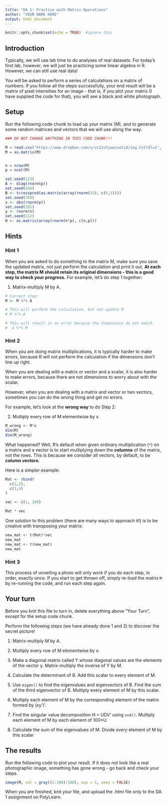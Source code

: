 ---
title: "DA 1: Practice with Matrix Operations"
author: "YOUR NAME HERE"
output: html_document
---

```{r setup, include=FALSE}
knitr::opts_chunk$set(echo = TRUE)  #ignore this
```

## Introduction

Typically, we will use lab time to do analyses of real datasets.  For today's first lab, however, we will just be practicing some linear algebra in R.  However, we can still use real data!

You will be asked to perform a series of calculations on a matrix of numbers.  If you follow all the steps successfully, your end result will be a matrix of pixel intensities for an image - that is, if you plot your matrix (I have supplied the code for that), you will see a black and white photograph.

## Setup 

Run the following code chunk to load up your matrix (M), and to generate some random matrices and vectors that we will use along the way.

```{r}
### DO NOT CHANGE ANYTHING IN THIS CODE CHUNK!!!

M = read.csv("https://www.dropbox.com/s/vc2zv5jwwzsetid/img.txt?dl=1", header = FALSE)
M = as.matrix(M)


n = nrow(M)
p = ncol(M)

set.seed(123)
A <- diag(rnorm(p))
set.seed(456)
B <- tcrossprod(as.matrix(array(rnorm(25), c(5,5))))
set.seed(789)
x <- abs(rnorm(p))
set.seed(101)
y <- rnorm(n)
set.seed(112)
H <- as.matrix(array(rnorm(n*p), c(n,p)))

```

## Hints

### Hint 1

When you are asked to do something to the matrix M, make sure you save the updated matrix, not just perform the calculation and print it out. **At each step, the matrix M should retain its original dimensions - this is a good way to check your progress.**  For example, let's do step 1 together:

1. Matrix-multiply M by A.

```{r, eval = FALSE}
# Correct step:
M <- M %*% A

# This will perform the calculation, but not update M
# M %*% A

# This will result in an error because the dimensions do not match
#  A %*% M
```

### Hint 2

When you are doing matrix multiplications, it is typically harder to make errors, because R will not perform the calculation if the dimensions don't line up right.

When you are dealing with a matrix or vector and a scalar, it is also harder to make errors, because there are not dimensions to worry about with the scalar.

However, when you are dealing with a matrix and vector or two vectors, sometimes you can do the wrong thing and get no errors.

For example, let's look at the **wrong way** to do Step 2:


2. Multiply every row of M elementwise by x. 

```{r}
M_wrong <- M*x
dim(M)
dim(M_wrong)
```

What happened?  Well, R's default when given ordinary multiplication (`*`) on a matrix and a vector is to start multiplying down the **columns** of the matrix, not the rows.  This is because we consider all vectors, by default, to be **column vectors**.  

Here is a simpler example:

```{r}
Mat <- rbind(
  c(1,2),
  c(3,4)
)

vec <- c(1, 100)

Mat * vec
```

One solution to this problem (there are many ways to approach it!) is to be creative with transposing your matrix:

```{r}
new_mat <- t(Mat)*vec
new_mat
new_mat <- t(new_mat)
new_mat
```

### Hint 3

This process of unveiling a photo will only work if you do each step, in order, exactly once.  If you start to get thrown off, simply re-load the matrix `M` by re-running the code, and run each step again.

## Your turn

Before you knit this file to turn in, delete everything above "Your Turn", except for the setup code chunk.

Perform the following steps (we have already done 1 and 2) to discover the secret picture!


1. Matrix-multiply M by A.


2. Multiply every row of M elementwise by x. 


3. Make a diagonal matrix called Y whose diagonal values are the elements of the vector y.  Matrix-multiply the inverse of Y by M.


4.  Calculate the determinant of B.  Add this scalar to every element of M.


5. Use `eigen()` to find the eigenvalues and eigenvectors of B.  Find the sum of the third eigenvector of B. Multiply every element of M by this scalar.


6. Multiply each element of M by the corresponding element of the matrix formed by (xy')'.


7. Find the singular value decomposition H = UDV' using `svd()`.  Multiply each element of M by each element of 100*U. 


8. Calculate the sum of the eigenvalues of M.  Divide *every* element of M by this scalar


## The results

Run the following code to plot your result.  If it does not look like a real photographic image, something has gone wrong - go back and check your steps.

```{r}
image(M, col = gray((1:100)/100), asp = 1, axes = FALSE)
```

When you are finished, knit your file, and upload the .html file only to the DA 1 assignment on PolyLearn.
















